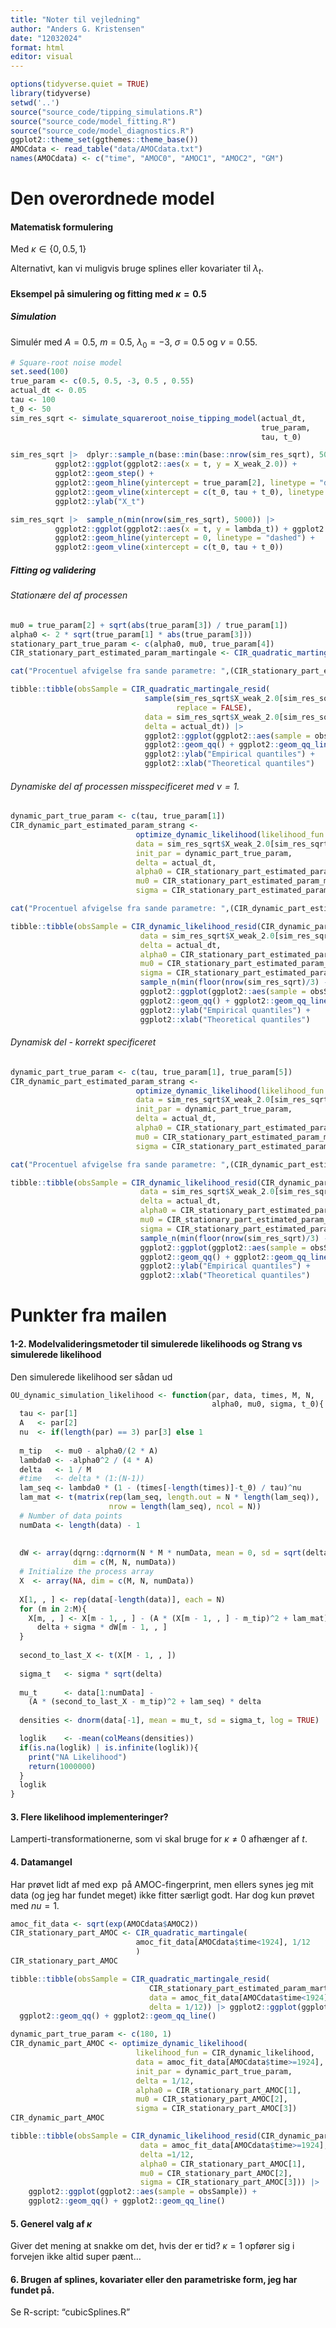 ```yaml
---
title: "Noter til vejledning"
author: "Anders G. Kristensen"
date: "12032024"
format: html
editor: visual
---
```


```r
options(tidyverse.quiet = TRUE)
library(tidyverse)
setwd('..')
source("source_code/tipping_simulations.R")
source("source_code/model_fitting.R")
source("source_code/model_diagnostics.R")
ggplot2::theme_set(ggthemes::theme_base())
AMOCdata <- read_table("data/AMOCdata.txt")
names(AMOCdata) <- c("time", "AMOC0", "AMOC1", "AMOC2", "GM")

```

# Den overordnede model

#### Matematisk formulering

```{=tex}
\begin{align}
\mathrm{d}X_t &= -\left(A\left(X_t - m\right)^2 + \lambda_t\right)\mathrm{d}t + \sigma X_t^\kappa \mathrm{d}W_t,\\ \lambda_t &= \lambda_0\left(1-\frac{\max(t-t_0,0)}{\tau_c}\right)^\nu, \nu > 0.
&
\end{align}
```
Med $\kappa \in\{0, 0.5 , 1\}$

Alternativt, kan vi muligvis bruge splines eller kovariater til $\lambda_t$.

#### Eksempel på simulering og fitting med $\kappa = 0.5$

##### Simulation

Simulér med $A = 0.5$, $m = 0.5$, $\lambda_0 = -3$, $\sigma = 0.5$ og $\nu = 0.55$.

```r
# Square-root noise model
set.seed(100)
true_param <- c(0.5, 0.5, -3, 0.5 , 0.55)
actual_dt <- 0.05
tau <- 100
t_0 <- 50
sim_res_sqrt <- simulate_squareroot_noise_tipping_model(actual_dt,
                                                        true_param,
                                                        tau, t_0)
```

```r
sim_res_sqrt |>  dplyr::sample_n(base::min(base::nrow(sim_res_sqrt), 5000)) |>
          ggplot2::ggplot(ggplot2::aes(x = t, y = X_weak_2.0)) + 
          ggplot2::geom_step() + 
          ggplot2::geom_hline(yintercept = true_param[2], linetype = "dashed") +
          ggplot2::geom_vline(xintercept = c(t_0, tau + t_0), linetype = "dashed") +
          ggplot2::ylab("X_t")

sim_res_sqrt |>  sample_n(min(nrow(sim_res_sqrt), 5000)) |>
          ggplot2::ggplot(ggplot2::aes(x = t, y = lambda_t)) + ggplot2::geom_step() + 
          ggplot2::geom_hline(yintercept = 0, linetype = "dashed") +
          ggplot2::geom_vline(xintercept = c(t_0, tau + t_0))
```

##### Fitting og validering

###### Stationære del af processen

```r
mu0 = true_param[2] + sqrt(abs(true_param[3]) / true_param[1])
alpha0 <- 2 * sqrt(true_param[1] * abs(true_param[3]))
stationary_part_true_param <- c(alpha0, mu0, true_param[4])
CIR_stationary_part_estimated_param_martingale <- CIR_quadratic_martingale(sim_res_sqrt$X_weak_2.0[sim_res_sqrt$t < t_0], actual_dt)

cat("Procentuel afvigelse fra sande parametre: ",(CIR_stationary_part_estimated_param_martingale - stationary_part_true_param) / stationary_part_true_param * 100)

tibble::tibble(obsSample = CIR_quadratic_martingale_resid(
                              sample(sim_res_sqrt$X_weak_2.0[sim_res_sqrt$t < t_0], size = 250,
                                     replace = FALSE),
                              data = sim_res_sqrt$X_weak_2.0[sim_res_sqrt$t < t_0],
                              delta = actual_dt)) |>
                              ggplot2::ggplot(ggplot2::aes(sample = obsSample)) +
                              ggplot2::geom_qq() + ggplot2::geom_qq_line() +
                              ggplot2::ylab("Empirical quantiles") +
                              ggplot2::xlab("Theoretical quantiles")
```

###### Dynamiske del af processen misspecificeret med $\nu = 1$.

```r
dynamic_part_true_param <- c(tau, true_param[1])
CIR_dynamic_part_estimated_param_strang <- 
                            optimize_dynamic_likelihood(likelihood_fun = CIR_dynamic_likelihood,
                            data = sim_res_sqrt$X_weak_2.0[sim_res_sqrt$t > t_0],
                            init_par = dynamic_part_true_param,
                            delta = actual_dt,
                            alpha0 = CIR_stationary_part_estimated_param_martingale[1],
                            mu0 = CIR_stationary_part_estimated_param_martingale[2],
                            sigma = CIR_stationary_part_estimated_param_martingale[3])

cat("Procentuel afvigelse fra sande parametre: ",(CIR_dynamic_part_estimated_param_strang - dynamic_part_true_param) / dynamic_part_true_param * 100)

tibble::tibble(obsSample = CIR_dynamic_likelihood_resid(CIR_dynamic_part_estimated_param_strang,
                             data = sim_res_sqrt$X_weak_2.0[sim_res_sqrt$t > t_0],
                             delta = actual_dt,
                             alpha0 = CIR_stationary_part_estimated_param_martingale[1],
                             mu0 = CIR_stationary_part_estimated_param_martingale[2],
                             sigma = CIR_stationary_part_estimated_param_martingale[3])) |>
                             sample_n(min(floor(nrow(sim_res_sqrt)/3) - 1, 10000)) |>
                             ggplot2::ggplot(ggplot2::aes(sample = obsSample)) +
                             ggplot2::geom_qq() + ggplot2::geom_qq_line() +
                             ggplot2::ylab("Empirical quantiles") +
                             ggplot2::xlab("Theoretical quantiles")
```

###### Dynamisk del - korrekt specificeret

```r
dynamic_part_true_param <- c(tau, true_param[1], true_param[5])
CIR_dynamic_part_estimated_param_strang <- 
                            optimize_dynamic_likelihood(likelihood_fun = CIR_dynamic_likelihood,
                            data = sim_res_sqrt$X_weak_2.0[sim_res_sqrt$t > t_0],
                            init_par = dynamic_part_true_param,
                            delta = actual_dt,
                            alpha0 = CIR_stationary_part_estimated_param_martingale[1],
                            mu0 = CIR_stationary_part_estimated_param_martingale[2],
                            sigma = CIR_stationary_part_estimated_param_martingale[3])

cat("Procentuel afvigelse fra sande parametre: ",(CIR_dynamic_part_estimated_param_strang - dynamic_part_true_param) / dynamic_part_true_param * 100)

tibble::tibble(obsSample = CIR_dynamic_likelihood_resid(CIR_dynamic_part_estimated_param_strang,
                             data = sim_res_sqrt$X_weak_2.0[sim_res_sqrt$t > t_0],
                             delta = actual_dt,
                             alpha0 = CIR_stationary_part_estimated_param_martingale[1],
                             mu0 = CIR_stationary_part_estimated_param_martingale[2],
                             sigma = CIR_stationary_part_estimated_param_martingale[3])) |>
                             sample_n(min(floor(nrow(sim_res_sqrt)/3) - 1, 10000)) |>
                             ggplot2::ggplot(ggplot2::aes(sample = obsSample)) +
                             ggplot2::geom_qq() + ggplot2::geom_qq_line() +
                             ggplot2::ylab("Empirical quantiles") +
                             ggplot2::xlab("Theoretical quantiles")
```

# Punkter fra mailen

#### 1-2. Modelvalideringsmetoder til simulerede likelihoods og Strang vs simulerede likelihood

Den simulerede likelihood ser sådan ud

```r
OU_dynamic_simulation_likelihood <- function(par, data, times, M, N,
                                             alpha0, mu0, sigma, t_0){
  tau <- par[1]
  A   <- par[2]
  nu  <- if(length(par) == 3) par[3] else 1
  
  m_tip   <- mu0 - alpha0/(2 * A)
  lambda0 <- -alpha0^2 / (4 * A)
  delta   <- 1 / M
  #time   <- delta * (1:(N-1))
  lam_seq <- lambda0 * (1 - (times[-length(times)]-t_0) / tau)^nu
  lam_mat <- t(matrix(rep(lam_seq, length.out = N * length(lam_seq)),
                      nrow = length(lam_seq), ncol = N))
  # Number of data points
  numData <- length(data) - 1
  
  
  dW <- array(dqrng::dqrnorm(N * M * numData, mean = 0, sd = sqrt(delta)),
              dim = c(M, N, numData))
  # Initialize the process array
  X  <- array(NA, dim = c(M, N, numData))
  
  X[1, , ] <- rep(data[-length(data)], each = N)
  for (m in 2:M){
    X[m, , ] <- X[m - 1, , ] - (A * (X[m - 1, , ] - m_tip)^2 + lam_mat) *
      delta + sigma * dW[m - 1, , ]
  }
  
  second_to_last_X <- t(X[M - 1, , ])
  
  sigma_t   <- sigma * sqrt(delta)
  
  mu_t      <- data[1:numData] -
    (A * (second_to_last_X - m_tip)^2 + lam_seq) * delta
  
  densities <- dnorm(data[-1], mean = mu_t, sd = sigma_t, log = TRUE)

  loglik    <- -mean(colMeans(densities))
  if(is.na(loglik) | is.infinite(loglik)){
    print("NA Likelihood")
    return(1000000)
  }
  loglik
}
```

#### 3. Flere likelihood implementeringer?

Lamperti-transformationerne, som vi skal bruge for $\kappa \neq 0$ afhænger af $t$.

#### 4. Datamangel

Har prøvet lidt af med $\exp$ på AMOC-fingerprint, men ellers synes jeg mit data (og jeg har fundet meget) ikke fitter særligt godt. Har dog kun prøvet med $nu = 1$.

```r
amoc_fit_data <- sqrt(exp(AMOCdata$AMOC2))
CIR_stationary_part_AMOC <- CIR_quadratic_martingale(
                            amoc_fit_data[AMOCdata$time<1924], 1/12
                            )
CIR_stationary_part_AMOC
```

```r
tibble::tibble(obsSample = CIR_quadratic_martingale_resid(
                               CIR_stationary_part_estimated_param_martingale,
                               data = amoc_fit_data[AMOCdata$time<1924],
                               delta = 1/12)) |> ggplot2::ggplot(ggplot2::aes(sample = obsSample)) +
  ggplot2::geom_qq() + ggplot2::geom_qq_line()
```

```r
dynamic_part_true_param <- c(180, 1)
CIR_dynamic_part_AMOC <- optimize_dynamic_likelihood(
                            likelihood_fun = CIR_dynamic_likelihood,
                            data = amoc_fit_data[AMOCdata$time>=1924],
                            init_par = dynamic_part_true_param,
                            delta = 1/12,
                            alpha0 = CIR_stationary_part_AMOC[1],
                            mu0 = CIR_stationary_part_AMOC[2],
                            sigma = CIR_stationary_part_AMOC[3])
CIR_dynamic_part_AMOC
```

```r
tibble::tibble(obsSample = CIR_dynamic_likelihood_resid(CIR_dynamic_part_AMOC,
                             data = amoc_fit_data[AMOCdata$time>=1924],
                             delta =1/12,
                             alpha0 = CIR_stationary_part_AMOC[1],
                             mu0 = CIR_stationary_part_AMOC[2],
                             sigma = CIR_stationary_part_AMOC[3])) |>
    ggplot2::ggplot(ggplot2::aes(sample = obsSample)) +
    ggplot2::geom_qq() + ggplot2::geom_qq_line()
```

#### 5. Generel valg af $\kappa$

Giver det mening at snakke om det, hvis der er tid? $\kappa = 1$ opfører sig i forvejen ikke altid super pænt...

#### 6. Brugen af splines, kovariater eller den parametriske form, jeg har fundet på.

Se R-script: "cubicSplines.R"
